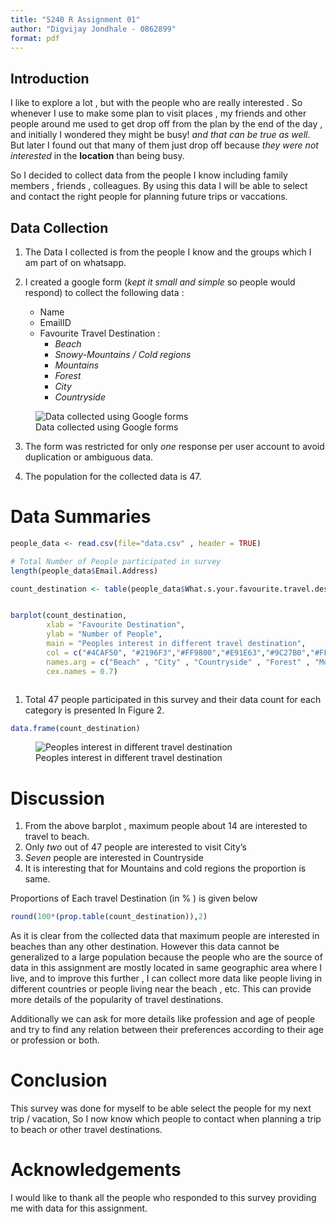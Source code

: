 ```yaml
---
title: "5240 R Assignment 01"
author: "Digvijay Jondhale - 0862899"
format: pdf
---
```


## Introduction

I like to explore a lot , but with the people who are really interested . So whenever I use to make some plan to visit places , my friends and other people around me used to get drop off from the plan by the end of the day , and initially I wondered they might be busy! *and that can be true as well*. But later I found out that many of them just drop off because *they were not interested* in the **location** than being busy.

So I decided to collect data from the people I know including family members , friends , colleagues. By using this data I will be able to select and contact the right people for planning future trips or vaccations. 

## Data Collection

1. The Data I collected is from the people I know and the groups which I am part of on      whatsapp.

2. I created a google form (*kept it small and simple* so people would respond) to          collect the following data :
    * Name
    * EmailID
    * Favourite Travel Destination :
      + *Beach*
      + *Snowy-Mountains / Cold regions*
      + *Mountains*
      + *Forest*
      + *City*
      + *Countryside*

  ![Data collected using Google forms](data_collection.png)
  
3. The form was restricted for only *one* response per user account to avoid duplication or ambiguous data.

4. The population for the collected data is 47.


# Data Summaries

```r
people_data <- read.csv(file="data.csv" , header = TRUE)

# Total Number of People participated in survey
length(people_data$Email.Address)

count_destination <- table(people_data$What.s.your.favourite.travel.destination..)


barplot(count_destination,
        xlab = "Favourite Destination",
        ylab = "Number of People",
        main = "Peoples interest in different travel destination",
        col = c("#4CAF50", "#2196F3","#FF9800","#E91E63","#9C27B0","#FFC107"),
        names.arg = c("Beach" , "City" , "Countryside" , "Forest" , "Mountains" , "Cold region"),
        cex.names = 0.7)



```
1. Total 47 people participated in this survey and their data count for each category is presented In Figure 2.

```r
data.frame(count_destination)
```
  ![Peoples interest in different travel destination](table_ss.png)
  
# Discussion

1. From the above barplot , maximum people about 14 are interested to travel to beach.
2. Only *two* out of 47 people are interested to visit City's
3. *Seven* people are interested in Countryside
4. It is interesting that for Mountains and cold regions the proportion is same.

Proportions of Each travel Destination (in % ) is given below
```r
round(100*(prop.table(count_destination)),2)
```

As it is clear from the collected data that maximum people are interested in beaches than any other destination. However this data cannot be generalized to a large population because the people who are the source of data in this assignment are mostly located in same geographic area where I live, and to improve this further , I can collect more data like people living in different countries or people living near the beach , etc. This can provide more details of the popularity of travel destinations. 

Additionally we can ask for more details like profession and age of people and try to find any relation between their preferences according to their age or profession or both.


# Conclusion

This survey was done for myself to be able select the people for my next trip / vacation, So I now know which people to contact when planning a trip to beach or other travel destinations.

# Acknowledgements

I would like to thank all the people who responded to this survey providing me with data for this assignment.
